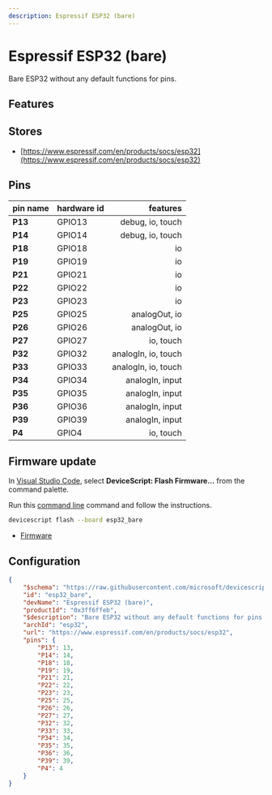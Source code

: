 ```yaml
---
description: Espressif ESP32 (bare)
---
```

# Espressif ESP32 (bare)


Bare ESP32 without any default functions for pins.


## Features


## Stores

-  [https://www.espressif.com/en/products/socs/esp32](https://www.espressif.com/en/products/socs/esp32)

## Pins

| pin name | hardware id | features |
|:---------|:------------|---------:|
| **P13** |  GPIO13 |  debug,  io,  touch |
| **P14** |  GPIO14 |  debug,  io,  touch |
| **P18** |  GPIO18 |  io |
| **P19** |  GPIO19 |  io |
| **P21** |  GPIO21 |  io |
| **P22** |  GPIO22 |  io |
| **P23** |  GPIO23 |  io |
| **P25** |  GPIO25 |  analogOut,  io |
| **P26** |  GPIO26 |  analogOut,  io |
| **P27** |  GPIO27 |  io,  touch |
| **P32** |  GPIO32 |  analogIn,  io,  touch |
| **P33** |  GPIO33 |  analogIn,  io,  touch |
| **P34** |  GPIO34 |  analogIn,  input |
| **P35** |  GPIO35 |  analogIn,  input |
| **P36** |  GPIO36 |  analogIn,  input |
| **P39** |  GPIO39 |  analogIn,  input |
| **P4** |  GPIO4 |  io,  touch |



## Firmware update

In [Visual Studio Code](/getting-started/vscode),
select **DeviceScript: Flash Firmware...** from the command palette.
        
Run this [command line](/api/cli) command and follow the instructions.

```bash
devicescript flash --board esp32_bare
```


- [Firmware](https://github.com/microsoft/devicescript-esp32/releases/latest/download/devicescript-esp32-esp32_bare-0x1000.bin)

## Configuration

```json title="esp32_bare.json"
{
    "$schema": "https://raw.githubusercontent.com/microsoft/devicescript-esp32/main/boards/esp32deviceconfig.schema.json",
    "id": "esp32_bare",
    "devName": "Espressif ESP32 (bare)",
    "productId": "0x3ff6ffeb",
    "$description": "Bare ESP32 without any default functions for pins.",
    "archId": "esp32",
    "url": "https://www.espressif.com/en/products/socs/esp32",
    "pins": {
        "P13": 13,
        "P14": 14,
        "P18": 18,
        "P19": 19,
        "P21": 21,
        "P22": 22,
        "P23": 23,
        "P25": 25,
        "P26": 26,
        "P27": 27,
        "P32": 32,
        "P33": 33,
        "P34": 34,
        "P35": 35,
        "P36": 36,
        "P39": 39,
        "P4": 4
    }
}
```
